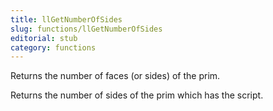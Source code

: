 ```yaml
---
title: llGetNumberOfSides
slug: functions/llGetNumberOfSides
editorial: stub
category: functions
---
```


<LSLFunction name="llGetNumberOfSides"/>

Returns the number of faces (or sides) of the prim.

Returns the number of sides of the prim which has the script.
